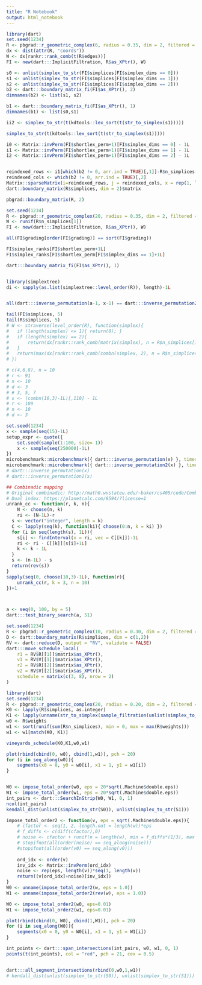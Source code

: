```yaml
---
title: "R Notebook"
output: html_notebook
---
```


```r
library(dart)
set.seed(1234)
R <- pbgrad::r_geometric_complex(6, radius = 0.35, dim = 2, filtered = TRUE, coords = TRUE)
dx <- dist(attr(R, "coords"))
W <- dx[rankr::rank_comb(t(R$edges))]
FI <- new(dart:::ImplicitFiltration, R$as_XPtr(), W)

s0 <- unlist(simplex_to_str(FI$simplices[FI$simplex_dims == 0]))
s1 <- unlist(simplex_to_str(FI$simplices[FI$simplex_dims == 1]))
s2 <- unlist(simplex_to_str(FI$simplices[FI$simplex_dims == 2]))
b2 <- dart:::boundary_matrix_fi(FI$as_XPtr(), 2)
dimnames(b2) <- list(s1, s2)

b1 <- dart:::boundary_matrix_fi(FI$as_XPtr(), 1)
dimnames(b1) <- list(s0,s1)

ii2 <- simplex_to_str(t(kdtools::lex_sort(t(str_to_simplex(s1)))))

simplex_to_str(t(kdtools::lex_sort(t(str_to_simplex(s1)))))

i0 <- Matrix::invPerm(FI$shortlex_perm+1)[FI$simplex_dims == 0] - 1L
i1 <- Matrix::invPerm(FI$shortlex_perm+1)[FI$simplex_dims == 1] - 1L
i2 <- Matrix::invPerm(FI$shortlex_perm+1)[FI$simplex_dims == 2] - 1L


reindexed_rows <- i1[which(b2 != 0, arr.ind = TRUE)[,1]]-R$n_simplices[1]+1
reindexed_cols <- which(b2 != 0, arr.ind = TRUE)[,2]
Matrix::sparseMatrix(i=reindexed_rows, j = reindexed_cols, x = rep(1, length(reindexed_rows)))
dart::boundary_matrix(R$simplices, dim = 2)$matrix

pbgrad::boundary_matrix(R, 2)

set.seed(1234)
R <- pbgrad::r_geometric_complex(20, radius = 0.35, dim = 2, filtered = FALSE, coords = TRUE)
W <- runif(R$n_simplices[1])
FI <- new(dart:::ImplicitFiltration, R$as_XPtr(), W)

all(FI$grading[order(FI$grading)] == sort(FI$grading))

FI$simplex_ranks[FI$shortlex_perm+1L]
FI$simplex_ranks[FI$shortlex_perm[FI$simplex_dims == 1]+1L]

dart:::boundary_matrix_fi(FI$as_XPtr(), 1)


library(simplextree)
di <- sapply(as.list(simplextree::level_order(R)), length)-1L


all(dart:::inverse_permutation(a-1, x-1) == dart:::inverse_permutation2(x-1))

tail(FI$simplices, 5)
tail(R$simplices, 5)
# W <- straverse(level_order(R), function(simplex){
# 	if (length(simplex) <= 1){ return(0); }
# 	if (length(simplex) == 2){
# 		return(dx[rankr::rank_comb(matrix(simplex), n = R$n_simplices[1])])
# 	}
# 	return(max(dx[rankr::rank_comb(combn(simplex, 2), n = R$n_simplices[1])]))
# })

# c(4,6,8), n = 10
# r <- 91
# n <- 10
# d <- 3
# # 3, 5, 7
# s <- (combn(10,3)-1L)[,110] - 1L
# r <- 109
# n <- 10
# d <- 3

set.seed(1234)
x <- sample(seq(15)-1L)
setup_expr <- quote({ 
	set.seed(sample(1:100, size= 1))
	x <- sample(seq(250000)-1L) 
})
microbenchmark::microbenchmark({ dart:::inverse_permutation(x) }, times = 100L, setup = eval(setup_expr))
microbenchmark::microbenchmark({ dart:::inverse_permutation2(x) }, times = 100L, setup = eval(setup_expr))
# dart:::inverse_permutation(x)
# dart:::inverse_permutation2(x)

## Combinadic mapping 
# Original combinadic: http://math0.wvstateu.edu/~baker/cs405/code/Combinadics.html
# Dual index: https://planetcalc.com/8594/?license=1
unrank_cc <- function(r, k, n){
	N <- choose(n, k)
	ri <- (N-1L)-r
  s <- vector("integer", length = k)
  C <- lapply(seq(k), function(ki){ choose(0:n, k = ki) })
  for (i in seq(length(s), 1L)){
  	s[i] <- findInterval(x = ri, vec = C[[k]])-1L
  	ri <- ri - C[[k]][s[i]+1L]
  	k <- k - 1L
  }
  s <- (n-1L) - s
  return(rev(s))
}
sapply(seq(0, choose(10,3)-1L), function(r){ 
	unrank_cc(r, k = 3, n = 10) 
})+1



a <- seq(0, 100, by = 5)
dart:::test_binary_search(a, 51)

```



```r
set.seed(1234)
R <- pbgrad::r_geometric_complex(10, radius = 0.30, dim = 2, filtered = TRUE)
D <- dart::boundary_matrix(R$simplices, dim = c(1,2))
RV <- dart::reduce(D, output = "RV", validate = FALSE)
dart:::move_schedule_local(
	r1 = RV$R[[1]]$matrix$as_XPtr(), 
	v1 = RV$V[[1]]$matrix$as_XPtr(), 
	r2 = RV$R[[2]]$matrix$as_XPtr(), 
	v2 = RV$V[[2]]$matrix$as_XPtr(), 
	schedule = matrix(c(3, 8), nrow = 2)
)

```


```r
library(dart)
set.seed(1234)
R <- pbgrad::r_geometric_complex(20, radius = 0.20, dim = 2, filtered = TRUE, coords = TRUE)
K0 <- lapply(R$simplices, as.integer)
K1 <- lapply(unname(str_to_simplex(sample_filtration(unlist(simplex_to_str(K0))))), as.integer)
w0 <- R$weights
w1 <- sort(runif(sum(R$n_simplices), min = 0, max = max(R$weights)))
w1 <- w1[match(K0, K1)]

vineyards_schedule(K0,K1,w0,w1)

plot(rbind(cbind(0, w0), cbind(1,w1)), pch = 20)
for (i in seq_along(w0)){
	segments(x0 = 0, y0 = w0[i], x1 = 1, y1 = w1[i])
}


W0 <- impose_total_order(w0, eps = 20*sqrt(.Machine$double.eps))
W1 <- impose_total_order(w1, eps = 20*sqrt(.Machine$double.eps))
int_pairs <- dart:::SearchInStrip(W0, W1, 0, 1)
ncol(int_pairs)
kendall_dist(unlist(simplex_to_str(S0)), unlist(simplex_to_str(S1)))

impose_total_order2 <- function(v, eps = sqrt(.Machine$double.eps)){
	# cfactor <- seq(1, 2, length.out = length(w))*eps
	# f_diffs <- c(diff(cfactor),0)
	# noise <- cfactor + runif(n = length(w), min = f_diffs*(1/3), max = f_diffs*(2/3))
	# stopifnot(all(order(noise) == seq_along(noise)))
	#stopifnot(all(order(v0) == seq_along(v0)))
	
	ord_idx <- order(v)
	inv_idx <- Matrix::invPerm(ord_idx)
	noise <- rep(eps, length(v))*seq(1, length(v))
	return((v[ord_idx]+noise)[inv_idx])
}
W0 <- unname(impose_total_order2(w, eps = 1.0))
W1 <- unname(impose_total_order2(rev(w), eps = 1.0))

W0 <- impose_total_order2(w0, eps=0.01)
W1 <- impose_total_order2(w1, eps=0.01)

plot(rbind(cbind(0, W0), cbind(1,W1)), pch = 20)
for (i in seq_along(W0)){
	segments(x0 = 0, y0 = W0[i], x1 = 1, y1 = W1[i])
}

int_points <- dart:::span_intersections(int_pairs, w0, w1, 0, 1)
points(t(int_points), col = "red", pch = 21, cex = 0.5)


dart:::all_segment_intersections(rbind(0,w0,1,w1))
# kendall_dist(unlist(simplex_to_str(S0)), unlist(simplex_to_str(S1)))
```


